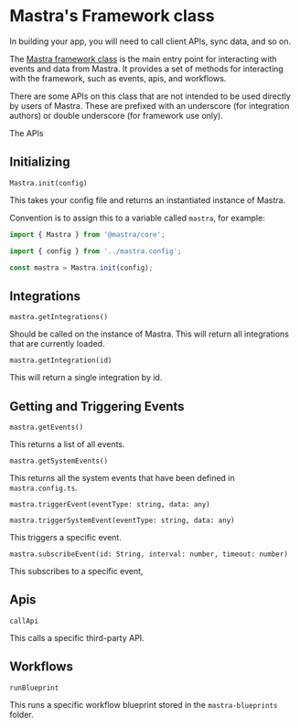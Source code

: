 # Mastra's Framework class

In building your app, you will need to call client APIs, sync data, and so on.

The [Mastra framework class](https://github.com/mastra-inc/future/blob/main/packages/core/src/framework.ts) is the main entry point for interacting with events and data from Mastra. It provides a set of methods for interacting with the framework, such as events, apis, and workflows.

There are some APIs on this class that are not intended to be used directly by users of Mastra. These are prefixed with an underscore (for integration authors) or double underscore (for framework use only).

The APIs

## Initializing

`Mastra.init(config)`

This takes your config file and returns an instantiated instance of Mastra.

Convention is to assign this to a variable called `mastra`, for example:

```ts
import { Mastra } from '@mastra/core';

import { config } from '../mastra.config';

const mastra = Mastra.init(config);
```

## Integrations

`mastra.getIntegrations()`

Should be called on the instance of Mastra. This will return all integrations that are currently loaded.

`mastra.getIntegration(id)`

This will return a single integration by id.

## Getting and Triggering Events

`mastra.getEvents()`

This returns a list of all events.

`mastra.getSystemEvents()`

This returns all the system events that have been defined in `mastra.config.ts`.

`mastra.triggerEvent(eventType: string, data: any)`

`mastra.triggerSystemEvent(eventType: string, data: any)`

This triggers a specific event.

`mastra.subscribeEvent(id: String, interval: number, timeout: number)`

This subscribes to a specific event,

## Apis

`callApi`

This calls a specific third-party API.

## Workflows

`runBlueprint`

This runs a specific workflow blueprint stored in the `mastra-blueprints` folder.
